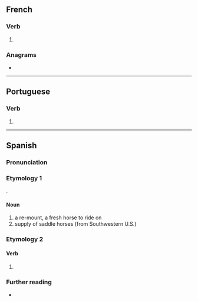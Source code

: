 {{also|remontá}}
==French==

===Verb===
{{head|fr|verb form}}

# {{inflection of|fr|remonter||3|s|phis}}

===Anagrams===
* {{anagrams|fr|montera}}

----

==Portuguese==

===Verb===
{{head|pt|verb form}}

# {{pt-verb-form-of|remontar}}

----

==Spanish==

===Pronunciation===
{{es-IPA}}

===Etymology 1===
{{deverbal|es|remontar}}.

====Noun====
{{es-noun|f}}

# a re-mount, a fresh horse to ride on
# supply of saddle horses (from Southwestern U.S.)

===Etymology 2===
{{nonlemma}}

====Verb====
{{head|es|verb form}}

# {{es-verb form of|remontar}}

===Further reading===
* {{R:DRAE}}